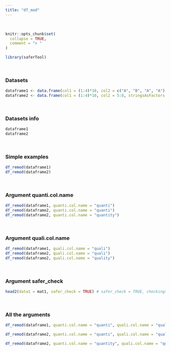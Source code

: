 ---
title: "df_mod"
---
<br>
```{r, include = FALSE}
knitr::opts_chunk$set(
  collapse = TRUE,
  comment = "> "
)
```

```{r setup}
library(saferTool)
```
<br>

### Datasets

```{r}
dataframe1 <- data.frame(col1 = (1:4)*10, col2 = c("A", "B", "A", "A"), stringsAsFactors = TRUE)
dataframe2 <- data.frame(col1 = (1:4)*10, col2 = 5:8, stringsAsFactors = TRUE)
```
<br>

### Datasets info

```{r}
dataframe1
dataframe2
```
<br>

### Simple examples

```{r}
df_remod(dataframe1)
df_remod(dataframe2)
```
<br>

### Argument quanti.col.name
```{r}
df_remod(dataframe1, quanti.col.name = "quanti")
df_remod(dataframe2, quanti.col.name = "quanti")
df_remod(dataframe2, quanti.col.name = "quantity")
```
<br>

### Argument quali.col.name
```{r}
df_remod(dataframe1, quali.col.name = "quali")
df_remod(dataframe2, quali.col.name = "quali")
df_remod(dataframe2, quali.col.name = "quality")
```
<br>

### Argument safer_check
```{r}
head2(data1 = mat1, safer_check = TRUE) # safer_check = TRUE, checkings are performed before main code running
```
<br>

### All the arguments
```{r}
df_remod(dataframe1, quanti.col.name = "quanti", quali.col.name = "quali", safer_check = TRUE)

df_remod(dataframe2, quanti.col.name = "quanti", quali.col.name = "quali", safer_check = TRUE)

df_remod(dataframe2, quanti.col.name = "quantity", quali.col.name = "quality", safer_check = TRUE)
```